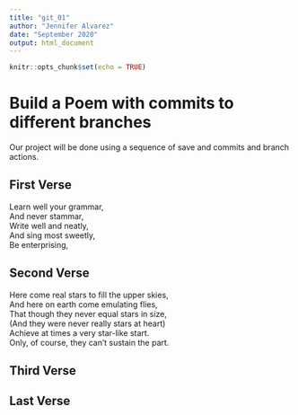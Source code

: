 ```yaml
---
title: "git_01"
author: "Jennifer Alvarez"
date: "September 2020"
output: html_document
---
```


```r
knitr::opts_chunk$set(echo = TRUE)
```
# Build a Poem with commits to different branches
Our project will be done using a sequence of save and commits and branch actions.
<!-- Do not modify or change any text in "!--" bracketed areas such as this --- these are instructions to
you, if you change any of this the git program will notice it and compromise your git merging strategy !-->

## First Verse 
<!--Put the first five lines of a poem by Lewis Carrol in this section!-->
Learn well your grammar,  
And never stammar,  
Write well and neatly,  
And sing most sweetly,  
Be enterprising,  

## Second Verse
<!--Put the first five lines of a poem by Robert Frost here!-->
Here come real stars to fill the upper skies,  
And here on earth come emulating flies,  
That though they never equal stars in size,  
(And they were never really stars at heart)  
Achieve at times a very star-like start.  
Only, of course, they can't sustain the part.  

## Third Verse
<!--Put the first two verses of The Walrus and the Carpenter here!-->

## Last Verse
<!--Put a short poem of your choice 8-20 lines,here!-->
